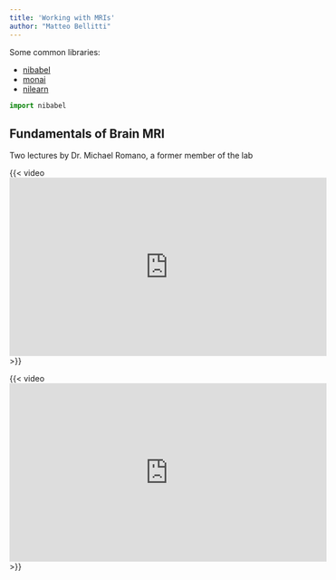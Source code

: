 ```yaml
---
title: 'Working with MRIs'
author: "Matteo Bellitti"
---
```


Some common libraries:

- [nibabel](https://nipy.org/nibabel/)
- [monai](https://monai.io/index.html)
- [nilearn](https://nilearn.github.io/dev/index.html)

```python
import nibabel
```

## Fundamentals of Brain MRI
Two lectures by Dr. Michael Romano, a former member of the lab

{{< video <iframe width="560" height="315" src="https://www.youtube.com/embed/WNTuU70hSi0?si=vMl3-9ehwcCIOaa2" title="YouTube video player" frameborder="0" allow="accelerometer; autoplay; clipboard-write; encrypted-media; gyroscope; picture-in-picture; web-share" referrerpolicy="strict-origin-when-cross-origin" allowfullscreen></iframe> >}}

{{< video <iframe width="560" height="315" src="https://www.youtube.com/embed/zS2nd5X1DF4?si=SL9yC4lH8HF_98In" title="YouTube video player" frameborder="0" allow="accelerometer; autoplay; clipboard-write; encrypted-media; gyroscope; picture-in-picture; web-share" referrerpolicy="strict-origin-when-cross-origin" allowfullscreen></iframe> >}}